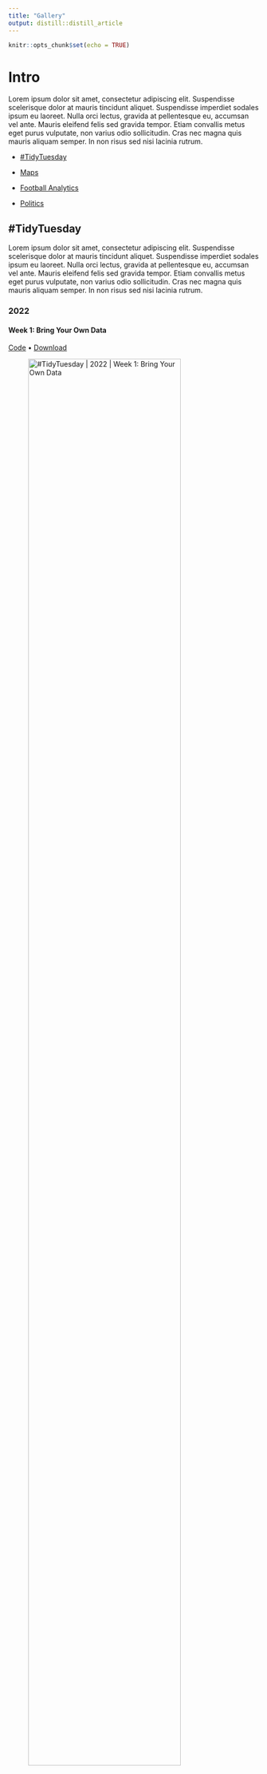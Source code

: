 ```yaml
---
title: "Gallery"
output: distill::distill_article
---
```

  
```r
knitr::opts_chunk$set(echo = TRUE)
```

# Intro

Lorem ipsum dolor sit amet, consectetur adipiscing elit. Suspendisse scelerisque dolor at mauris tincidunt aliquet. Suspendisse imperdiet sodales ipsum eu laoreet. Nulla orci lectus, gravida at pellentesque eu, accumsan vel ante. Mauris eleifend felis sed gravida tempor. Etiam convallis metus eget purus vulputate, non varius odio sollicitudin. Cras nec magna quis mauris aliquam semper. In non risus sed nisi lacinia rutrum.


<!-- * [xxx](#tidytuesday) -->
<!-- # TidyTuesday -->


* [#TidyTuesday]

* [Maps]

* [Football Analytics]

* [Politics]


## #TidyTuesday

Lorem ipsum dolor sit amet, consectetur adipiscing elit. Suspendisse scelerisque dolor at mauris tincidunt aliquet. Suspendisse imperdiet sodales ipsum eu laoreet. Nulla orci lectus, gravida at pellentesque eu, accumsan vel ante. Mauris eleifend felis sed gravida tempor. Etiam convallis metus eget purus vulputate, non varius odio sollicitudin. Cras nec magna quis mauris aliquam semper. In non risus sed nisi lacinia rutrum.

### 2022

#### Week 1: Bring Your Own Data

<a href="https://github.com/jvieroe/TidyTuesday/blob/main/2022/week_01/code_ming.R"> Code</a> • <a href="https://github.com/jvieroe/TidyTuesday/blob/main/2022/week_01/ming.png"> Download </a>

![#TidyTuesday | 2022 | Week 1: Bring Your Own Data](https://github.com/jvieroe/TidyTuesday/blob/main/2022/week_01/ming.png?raw=true){width=85%}

<!-- [![#TidyTuesday | 2022 | Week 1: Bring Your Own Data](https://github.com/jvieroe/TidyTuesday/blob/main/2022/week_01/ming.png?raw=true){width=85%}](https://github.com/jvieroe/TidyTuesday/blob/main/2022/week_01/ming.png) -->

#### Week 2: Bee Colony losses

<a href="https://github.com/jvieroe/TidyTuesday/blob/main/2022/week_02/code_bees.R"> Code</a> • <a href="https://github.com/jvieroe/TidyTuesday/blob/main/2022/week_02/bees.png"> Download </a>

![#TidyTuesday | 2022 | Week 2: Bee Colony losses](https://github.com/jvieroe/TidyTuesday/blob/main/2022/week_02/bees.png?raw=true){width=85%}



## Maps

Donec fermentum vulputate enim vitae lacinia. Proin malesuada quis felis sed ornare. Suspendisse scelerisque, ipsum eu efficitur semper, lorem libero volutpat leo, quis condimentum lorem neque a mi. Pellentesque felis risus, vulputate at urna non, facilisis hendrerit ante.  Vivamus felis felis, interdum eu scelerisque eu, consequat cursus sapien. Nam pulvinar suscipit leo sit amet efficitur. Mauris eget malesuada neque. Phasellus sit amet leo nibh.

#### The Black Death on the British Isles

<a href="https://github.com/jvieroe/dataviz/blob/main/2021/plague_british/code_plague_british.R"> Code</a> • <a href="https://github.com/jvieroe/dataviz/blob/main/2021/plague_british/plot.png"> Download </a>

![Humble Origins](https://github.com/jvieroe/dataviz/blob/main/2021/plague_british/plot.png?raw=true){width=85%}


#### Humble origins

<a href="https://github.com/jvieroe/dataviz/blob/main/2021/b-town/code_b-town.R"> Code</a> • <a href="https://github.com/jvieroe/dataviz/blob/main/2021/b-town/plot.png"> Download </a>

<!-- <img src="https://github.com/jvieroe/dataviz/blob/main/2021/b-town/plot.png?raw=true" alt="" width="100"> -->

<!-- ```{r, echo=FALSE, out.width="25%", fig.cap="A nice image."} -->
<!-- knitr::include_graphics("https://github.com/jvieroe/dataviz/blob/main/2021/b-town/plot.png?raw=true") -->
<!-- ``` -->

![Humble Origins](https://github.com/jvieroe/dataviz/blob/main/2021/b-town/plot.png?raw=true){width=85%}

## Football Analytics

Donec fermentum vulputate enim vitae lacinia. Proin malesuada quis felis sed ornare. Suspendisse scelerisque, ipsum eu efficitur semper, lorem libero volutpat leo, quis condimentum lorem neque a mi. Pellentesque felis risus, vulputate at urna non, facilisis hendrerit ante. Curabitur ac convallis odio. Nullam neque ante, finibus quis massa eu, sagittis auctor lorem. Nam volutpat sollicitudin pretium. Morbi eget dolor consectetur diam facilisis consequat. Praesent consequat dictum sapien id dapibus. Praesent dapibus pretium dictum. Nunc nec faucibus dui, vitae varius augue. Vivamus felis felis, interdum eu scelerisque eu, consequat cursus sapien. Nam pulvinar suscipit leo sit amet efficitur. Mauris eget malesuada neque. Phasellus sit amet leo nibh.

#### 


## Politics

Nulla orci lectus, gravida at pellentesque eu, accumsan vel ante. Mauris eleifend felis sed gravida tempor. Etiam convallis metus eget purus vulputate, non varius odio sollicitudin.


